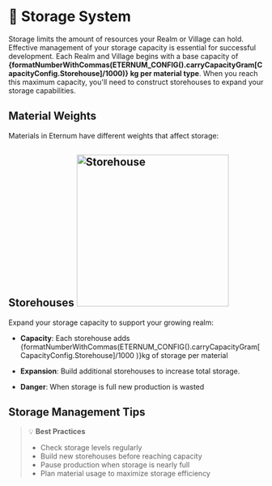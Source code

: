 
# 🏺 Storage System

Storage limits the amount of resources your Realm or Village can hold. Effective management of your storage capacity is
essential for successful development. Each Realm and Village begins with a base capacity of
**{formatNumberWithCommas(ETERNUM_CONFIG().carryCapacityGram[CapacityConfig.Storehouse]/1000)} kg per material type**.
When you reach this maximum capacity, you'll need to construct storehouses to expand your storage capabilities.

## Material Weights

Materials in Eternum have different weights that affect storage:

<WeightTable />

## Storehouses <img src="/images/buildings/construction/storehouse.png" alt="Storehouse" width="300" className="float-right"/>

Expand your storage capacity to support your growing realm:

- **Capacity**: Each storehouse adds
  {formatNumberWithCommas(ETERNUM_CONFIG().carryCapacityGram[CapacityConfig.Storehouse]/1000 )}kg of storage per
  material
- **Expansion**: Build additional storehouses to increase total storage.

- **Danger**: When storage is full new production is wasted

## Storage Management Tips

> 💡 **Best Practices**
>
> - Check storage levels regularly
> - Build new storehouses before reaching capacity
> - Pause production when storage is nearly full
> - Plan material usage to maximize storage efficiency
